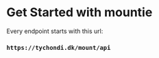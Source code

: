 # Get Started with **mountie**

Every endpoint starts with this url:

### `https://tychondi.dk/mount/api`
